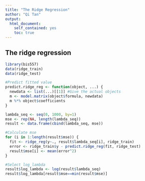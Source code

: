 ```yaml
---
title: "The Ridge Regression"
author: "Qi Tan"
output:
  html_document:
    self_contained: yes
    toc: true
---
```

<!--
%\VignetteEngine{knitr::rmarkdown}
%\VignetteIndexEntry{The ridge regression vignette}
-->

## The ridge regression

```r
library(bis557)
data(ridge_train)
data(ridge_test)

#Predict fitted value
predict.ridge_reg <- function(object, ...) {
  newdata <- list(...)[[1]] #Give the actual objects
  m <- model.matrix(object$formula, newdata)
  m %*% object$coefficients
}

lambda_seq <- seq(0, 1000, by=1)
mse <- rep(NA, length(lambda_seq))
result <- data.frame(cbind(lambda_seq, mse))

#Calculate mse
for (i in 1:length(result$mse)) {
  fit <- ridge_reg(y~., result$lambda_seq[i], ridge_train)
  error <- ridge_train$y - predict.ridge_reg(fit, ridge_test)
  result$mse[i] <- mean(error^2)
}

#Select log_lambda
result$log_lambda <- log(result$lambda_seq)
result$log_lambda[result$mse==min(result$mse)]
```
